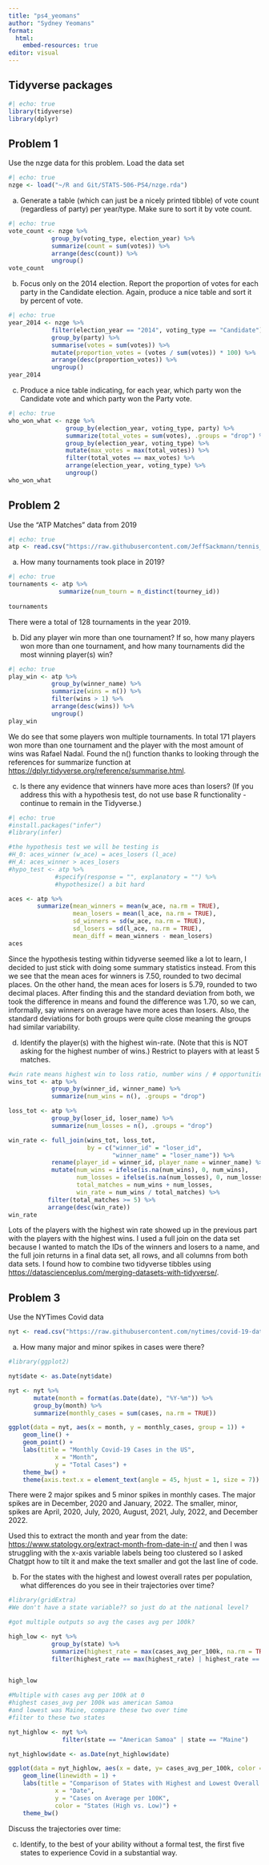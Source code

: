 ```yaml
---
title: "ps4_yeomans"
author: "Sydney Yeomans"
format:
  html:
    embed-resources: true
editor: visual
---
```


## Tidyverse packages

```r
#| echo: true
library(tidyverse)
library(dplyr)

```

## Problem 1

Use the nzge data for this problem. Load the data set

```r
#| echo: true
nzge <- load("~/R and Git/STATS-506-PS4/nzge.rda")
```

a. Generate a table (which can just be a nicely printed tibble) of vote count (regardless of party) per year/type. Make sure to sort it by vote count.

```r
#| echo: true
vote_count <- nzge %>% 
            group_by(voting_type, election_year) %>% 
            summarize(count = sum(votes)) %>%
            arrange(desc(count)) %>%
            ungroup()
vote_count
```

b. Focus only on the 2014 election. Report the proportion of votes for each party in the Candidate election. Again, produce a nice table and sort it by percent of vote.

```r
#| echo: true
year_2014 <- nzge %>% 
            filter(election_year == "2014", voting_type == "Candidate") %>%
            group_by(party) %>%
            summarise(votes = sum(votes)) %>%
            mutate(proportion_votes = (votes / sum(votes)) * 100) %>%
            arrange(desc(proportion_votes)) %>%
            ungroup()
year_2014

```

c. Produce a nice table indicating, for each year, which party won the Candidate vote and which party won the Party vote.

```r
#| echo: true
who_won_what <- nzge %>%
                group_by(election_year, voting_type, party) %>%
                summarize(total_votes = sum(votes), .groups = "drop") %>%
                group_by(election_year, voting_type) %>%
                mutate(max_votes = max(total_votes)) %>%
                filter(total_votes == max_votes) %>%
                arrange(election_year, voting_type) %>%
                ungroup()
who_won_what

```



## Problem 2

Use the “ATP Matches” data from 2019

```r
#| echo: true
atp <- read.csv("https://raw.githubusercontent.com/JeffSackmann/tennis_atp/refs/heads/master/atp_matches_2019.csv")

```

a. How many tournaments took place in 2019?

```r
#| echo: true
tournaments <- atp %>%
              summarize(num_tourn = n_distinct(tourney_id))
              
tournaments

```
There were a total of 128 tournaments in the year 2019. 

b. Did any player win more than one tournament? If so, how many players won more than one tournament, and how many tournaments did the most winning player(s) win?

```r
#| echo: true
play_win <- atp %>%
            group_by(winner_name) %>%
            summarize(wins = n()) %>%
            filter(wins > 1) %>%
            arrange(desc(wins)) %>%
            ungroup()
play_win
```
We do see that some players won multiple tournaments. In total 171 players won more than one tournament and the player with the most amount of wins was Rafael Nadal. Found the n() function thanks to looking through the references for summarize function at <https://dplyr.tidyverse.org/reference/summarise.html>. 


c. Is there any evidence that winners have more aces than losers? (If you address this with a hypothesis test, do not use base R functionality - continue to remain in the Tidyverse.)

```r
#| echo: true
#install.packages("infer")
#library(infer)

#the hypothesis test we will be testing is 
#H_0: aces_winner (w_ace) = aces_losers (l_ace)
#H_A: aces_winner > aces_losers
#hypo_test <- atp %>%
             #specify(response = "", explanatory = "") %>%
             #hypothesize() a bit hard

aces <- atp %>%
        summarize(mean_winners = mean(w_ace, na.rm = TRUE), 
                  mean_losers = mean(l_ace, na.rm = TRUE),
                  sd_winners = sd(w_ace, na.rm = TRUE),
                  sd_losers = sd(l_ace, na.rm = TRUE),
                  mean_diff = mean_winners - mean_losers)
aces
```
Since the hypothesis testing within tidyverse seemed like a lot to learn, I decided to just stick with doing some summary statistics instead. From this we see that the mean aces for winners is $7.50$, rounded to two decimal places. On the other hand, the mean aces for losers is $5.79$, rounded to two decimal places. After finding this and the standard deviation from both, we took the difference in means and found the difference was $1.70$, so we can, informally, say winners on average have more aces than losers. Also, the standard deviations for both groups were quite close meaning the groups had similar variability. 

d. Identify the player(s) with the highest win-rate. (Note that this is NOT asking for the highest number of wins.) Restrict to players with at least 5 matches.

```r
#win rate means highest win to loss ratio, number wins / # opportunities
wins_tot <- atp %>%
            group_by(winner_id, winner_name) %>%
            summarize(num_wins = n(), .groups = "drop")

loss_tot <- atp %>%
            group_by(loser_id, loser_name) %>%
            summarize(num_losses = n(), .groups = "drop")

win_rate <- full_join(wins_tot, loss_tot, 
                      by = c("winner_id" = "loser_id",
                             "winner_name" = "loser_name")) %>%
            rename(player_id = winner_id, player_name = winner_name) %>%
            mutate(num_wins = ifelse(is.na(num_wins), 0, num_wins),
                   num_losses = ifelse(is.na(num_losses), 0, num_losses),
                   total_matches = num_wins + num_losses,
                   win_rate = num_wins / total_matches) %>%
           filter(total_matches >= 5) %>%
           arrange(desc(win_rate))
win_rate
```
Lots of the players with the highest win rate showed up in the previous part with the players with the highest wins. I used a full join on the data set because I wanted to match the IDs of the winners and losers to a name, and the full join returns in a final data set, all rows, and all columns from both data sets. I found how to combine two tidyverse tibbles using <https://datascienceplus.com/merging-datasets-with-tidyverse/>. 




## Problem 3

Use the NYTimes Covid data

```r
nyt <- read.csv("https://raw.githubusercontent.com/nytimes/covid-19-data/refs/heads/master/rolling-averages/us-states.csv")

```

a. How many major and minor spikes in cases were there?

```r
#library(ggplot2)

nyt$date <- as.Date(nyt$date)

nyt <- nyt %>%
       mutate(month = format(as.Date(date), "%Y-%m")) %>%  
       group_by(month) %>%
       summarize(monthly_cases = sum(cases, na.rm = TRUE))

ggplot(data = nyt, aes(x = month, y = monthly_cases, group = 1)) +
    geom_line() + 
    geom_point() +
    labs(title = "Monthly Covid-19 Cases in the US",
             x = "Month",
             y = "Total Cases") +
    theme_bw() +
    theme(axis.text.x = element_text(angle = 45, hjust = 1, size = 7))


```
There were 2 major spikes and 5 minor spikes in monthly cases. The major spikes are in December, 2020 and January, 2022. The smaller, minor, spikes are April, 2020, July, 2020, August, 2021, July, 2022, and December 2022. 

Used this to extract the month and year from the date: <https://www.statology.org/extract-month-from-date-in-r/> and then I was struggling with the x-axis variable labels being too clustered so I asked Chatgpt how to tilt it and make the text smaller and got the last line of code. 

b. For the states with the highest and lowest overall rates per population, what differences do you see in their trajectories over time?

```r
#library(gridExtra)
#We don't have a state variable?? so just do at the national level?

#got multiple outputs so avg the cases avg per 100k?

high_low <- nyt %>% 
            group_by(state) %>%
            summarize(highest_rate = max(cases_avg_per_100k, na.rm = TRUE)) %>%
            filter(highest_rate == max(highest_rate) | highest_rate == min(highest_rate))

           
high_low

#Multiple with cases avg per 100k at 0
#highest cases_avg per 100k was american Samoa 
#and lowest was Maine, compare these two over time
#filter to these two states

nyt_highlow <- nyt %>%
               filter(state == "American Samoa" | state == "Maine")

nyt_highlow$date <- as.Date(nyt_highlow$date)

ggplot(data = nyt_highlow, aes(x = date, y= cases_avg_per_100k, color = state)) +
    geom_line(linewidth = 1) +
    labs(title = "Comparison of States with Highest and Lowest Overall Rates per Population",
             x = "Date",
             y = "Cases on Average per 100K",
             color = "States (High vs. Low)") +
    theme_bw()

```
Discuss the trajectories over time: 


c. Identify, to the best of your ability without a formal test, the first five states to experience Covid in a substantial way.

```r

```



